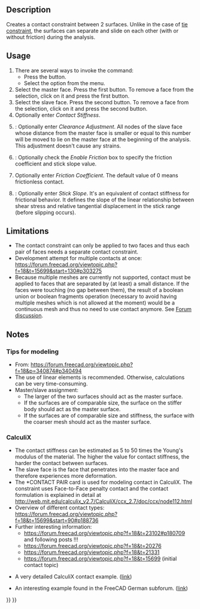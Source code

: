 <languages/>
<translate>

<!--T:11-->
{{Docnav
|[[FEM_ConstraintDisplacement|Constraint displacement]]
|[[FEM_ConstraintTie|Constraint tie]]
|[[FEM_Workbench|FEM]]
|IconL=FEM_ConstraintDisplacement.svg
|IconR=FEM_ConstraintTie.svg
|IconC=Workbench_FEM.svg
}}

<!--T:1-->
{{GuiCommandContainer|
{{GuiCommand
|Name=FEM ConstraintContact
|MenuLocation=Model → Mechanical boundary conditions and loads → Contact constraint
|Workbenches=[[FEM_Workbench|FEM]]
|SeeAlso=[[FEM_ConstraintFixed|FEM Constraint fixed]]
}}
{{GuiCommandFemInfo
|Solvers=CalculiX
}}
}}

==Description== <!--T:2-->

<!--T:6-->
Creates a contact constraint between 2 surfaces. Unlike in the case of [[FEM_ConstraintTie|tie constraint]], the surfaces can separate and slide on each other (with or without friction) during the analysis.

==Usage== <!--T:3-->

<!--T:7-->
# There are several ways to invoke the command:
#* Press the {{Button|[[Image:FEM_ConstraintContact.svg|16px]] [[FEM_ConstraintContact|Contact constraint]]}} button.
#* Select the {{MenuCommand|Model → Mechanical boundary conditions and loads → [[Image:FEM_ConstraintContact.svg|16px]] Contact constraint}} option from the menu.
# Select the master face. Press the first {{Button|Add}} button. To remove a face from the selection, click on it and press the first {{Button|Remove}} button.
# Select the slave face. Press the second {{Button|Add}} button. To remove a face from the selection, click on it and press the second {{Button|Remove}} button.
# Optionally enter ''Contact Stiffness''.
# {{Version|1.0}}: Optionally enter ''Clearance Adjustment''. All nodes of the slave face whose distance from the master face is smaller or equal to this number will be moved to lie on the master face at the beginning of the analysis. This adjustment doesn't cause any strains.
# {{Version|1.0}}: Optionally check the ''Enable Friction'' box to specify the friction coefficient and stick slope value.
# Optionally enter ''Friction Coefficient''. The default value of 0 means frictionless contact.
# {{Version|1.0}}: Optionally enter ''Stick Slope''. It's an equivalent of contact stiffness for frictional behavior. It defines the slope of the linear relationship between shear stress and relative tangential displacement in the stick range (before slipping occurs).

==Limitations== <!--T:4-->

<!--T:8-->
* The contact constraint can only be applied to two faces and thus each pair of faces needs a separate contact constraint.
* Development attempt for multiple contacts at once: https://forum.freecad.org/viewtopic.php?f=18&t=15699&start=130#p303275
* Because multiple meshes are currently not supported, contact must be applied to faces that are separated by (at least) a small distance. If the faces were touching (no gap between them), the result of a boolean union or boolean fragments operation (necessary to avoid having multiple meshes which is not allowed at the moment) would be a continuous mesh and thus no need to use contact anymore. See [https://forum.freecad.org/viewtopic.php?f=18&t=62307 Forum discussion].

==Notes== <!--T:16-->

=== Tips for modeling === <!--T:17-->

<!--T:5-->
* From: https://forum.freecad.org/viewtopic.php?f=18&p=340874#p340494
* The use of linear elements is recommended. Otherwise, calculations can be very time-consuming.
* Master/slave assignment:
** The larger of the two surfaces should act as the master surface.
** If the surfaces are of comparable size, the surface on the stiffer body should act as the master surface.
** If the surfaces are of comparable size and stiffness, the surface with the coarser mesh should act as the master surface.

=== CalculiX === <!--T:18-->

<!--T:9-->
* The contact stiffness can be estimated as 5 to 50 times the Young's modulus of the material. The higher the value for contact stiffness, the harder the contact between surfaces.
* The slave face is the face that penetrates into the master face and therefore experiences more deformation.
* The *CONTACT PAIR card is used for modeling contact in CalculiX. The constraint uses Face-to-Face penalty contact and the contact formulation is explained in detail at http://web.mit.edu/calculix_v2.7/CalculiX/ccx_2.7/doc/ccx/node112.html
* Overview of different contact types: https://forum.freecad.org/viewtopic.php?f=18&t=15699&start=90#p188736
* Further interesting information:
** https://forum.freecad.org/viewtopic.php?f=18&t=23102#p180709 and following posts !!!
** https://forum.freecad.org/viewtopic.php?f=18&t=20276
** https://forum.freecad.org/viewtopic.php?f=18&t=21331
** https://forum.freecad.org/viewtopic.php?f=18&t=15699 (initial contact topic)

<!--T:10-->
* A very detailed CalculiX contact example. ([http://dip28p.web.fc2.com/calculix/netgen2calculix/index.html link])

<!--T:15-->
* An interesting example found in the FreeCAD German subforum. ([https://forum.freecad.org/viewtopic.php?f=13&t=39663&start=10#p337254 link]) 


<!--T:12-->
{{Docnav
|[[FEM_ConstraintDisplacement|Constraint displacement]]
|[[FEM_ConstraintTie|Constraint tie]]
|[[FEM_Workbench|FEM]]
|IconL=FEM_ConstraintDisplacement.svg
|IconR=FEM_ConstraintTie.svg
|IconC=Workbench_FEM.svg
}}

</translate>
{{FEM Tools navi{{#translation:}}}}
{{Userdocnavi{{#translation:}}}}